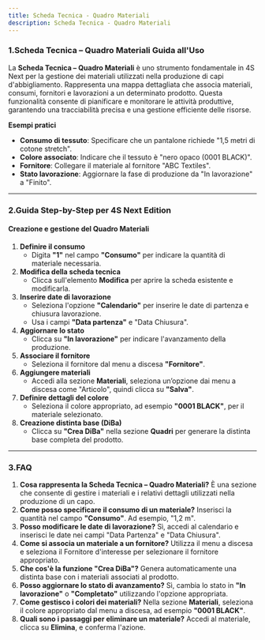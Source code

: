 ```yaml
---
title: Scheda Tecnica - Quadro Materiali
description: Scheda Tecnica - Quadro Materiali
---
```


### 1.**Scheda Tecnica – Quadro Materiali Guida all'Uso**

La **Scheda Tecnica – Quadro Materiali** è uno strumento fondamentale in 4S Next per la gestione dei materiali utilizzati nella produzione di capi d'abbigliamento. Rappresenta una mappa dettagliata che associa materiali, consumi, fornitori e lavorazioni a un determinato prodotto. Questa funzionalità consente di pianificare e monitorare le attività produttive, garantendo una tracciabilità precisa e una gestione efficiente delle risorse.

**Esempi pratici**

* **Consumo di tessuto**: Specificare che un pantalone richiede "1,5 metri di cotone stretch".
* **Colore associato**: Indicare che il tessuto è "nero opaco (0001 BLACK)".
* **Fornitore**: Collegare il materiale al fornitore "ABC Textiles".
* **Stato lavorazione**: Aggiornare la fase di produzione da "In lavorazione" a "Finito".

***

### 2.**Guida Step-by-Step per 4S Next Edition**

#### Creazione e gestione del Quadro Materiali

1. **Definire il consumo**
   * Digita **"1"** nel campo **"Consumo"** per indicare la quantità di materiale necessaria.
2. **Modifica della scheda tecnica**
   * Clicca sull'elemento **Modifica** per aprire la scheda esistente e modificarla.
3. **Inserire date di lavorazione**
   * Seleziona l'opzione **"Calendario"** per inserire le date di partenza e chiusura lavorazione.
   * Usa i campi **"Data partenza"** e "Data Chiusura".
4. **Aggiornare lo stato**
   * Clicca su **"In lavorazione"** per indicare l'avanzamento della produzione.
5. **Associare il fornitore**
   * Seleziona il fornitore dal menu a discesa **"Fornitore"**.
6. **Aggiungere materiali**
   * Accedi alla sezione **Materiali**, seleziona un’opzione dai menu a discesa come  "Articolo", quindi clicca su **"Salva"**.
7. **Definire dettagli del colore**
   * Seleziona il colore appropriato, ad esempio **"0001 BLACK"**, per il materiale selezionato.
8. **Creazione distinta base (DiBa)**
   * Clicca su **"Crea DiBa"** nella sezione **Quadri** per generare la distinta base completa del prodotto.

***

### 3.**FAQ**

1. **Cosa rappresenta la Scheda Tecnica – Quadro Materiali?**
   È una sezione che consente di gestire i materiali e i relativi dettagli utilizzati nella produzione di un capo.
2. **Come posso specificare il consumo di un materiale?**
   Inserisci la quantità nel campo **"Consumo"**. Ad esempio, "1,2 m".
3. **Posso modificare le date di lavorazione?**
   Sì, accedi al calendario e inserisci le date nei campi "Data Partenza" e "Data Chiusura".
4. **Come si associa un materiale a un fornitore?**
   Utilizza il menu a discesa e seleziona il Fornitore d'interesse per selezionare il fornitore appropriato.
5. **Che cos'è la funzione "Crea DiBa"?**
   Genera automaticamente una distinta base con i materiali associati al prodotto.
6. **Posso aggiornare lo stato di avanzamento?**
   Sì, cambia lo stato in **"In lavorazione"** o **"Completato"** utilizzando l'opzione appropriata.
7. **Come gestisco i colori dei materiali?**
   Nella sezione **Materiali**, seleziona il colore appropriato dal menu a discesa, ad esempio **"0001 BLACK"**.
8. **Quali sono i passaggi per eliminare un materiale?**
   Accedi al materiale, clicca su **Elimina**, e conferma l'azione.